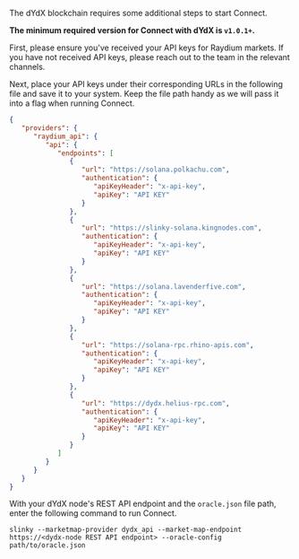The dYdX blockchain requires some additional steps to start Connect.

**The minimum required version for Connect with dYdX is `v1.0.1+`.**

First, please ensure you've received your API keys for Raydium markets. If you have not received API keys, please reach out to the team in the relevant channels.

Next, place your API keys under their corresponding URLs in the following file and save it to your system. Keep the file path handy as we will pass it into a flag when running Connect.
```json oracle.json
{
   "providers": {
      "raydium_api": {
         "api": {
            "endpoints": [
               {
                  "url": "https://solana.polkachu.com",
                  "authentication": {
                     "apiKeyHeader": "x-api-key",
                     "apiKey": "API KEY"
                  }
               },
               {
                  "url": "https://slinky-solana.kingnodes.com",
                  "authentication": {
                     "apiKeyHeader": "x-api-key",
                     "apiKey": "API KEY"
                  }
               },
               {
                  "url": "https://solana.lavenderfive.com",
                  "authentication": {
                     "apiKeyHeader": "x-api-key",
                     "apiKey": "API KEY"
                  }
               },
               {
                  "url": "https://solana-rpc.rhino-apis.com",
                  "authentication": {
                     "apiKeyHeader": "x-api-key",
                     "apiKey": "API KEY"
                  }
               },
               {
                  "url": "https://dydx.helius-rpc.com",
                  "authentication": {
                     "apiKeyHeader": "x-api-key",
                     "apiKey": "API KEY"
                  }
               }
            ]
         }
      }
   }
}
```
With your dYdX node's REST API endpoint and the `oracle.json` file path, enter the following command to run Connect.

```shell
slinky --marketmap-provider dydx_api --market-map-endpoint https://<dydx-node REST API endpoint> --oracle-config path/to/oracle.json
```